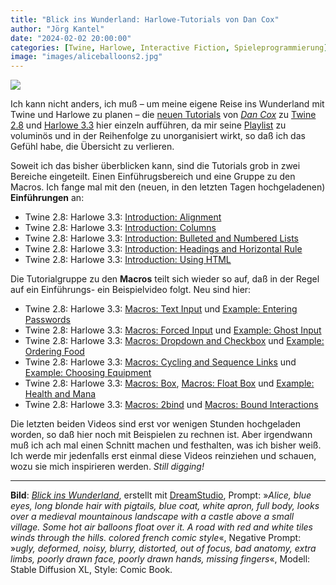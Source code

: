 ```yaml
---
title: "Blick ins Wunderland: Harlowe-Tutorials von Dan Cox"
author: "Jörg Kantel"
date: "2024-02-02 20:00:00"
categories: [Twine, Harlowe, Interactive Fiction, Spieleprogrammierung]
image: "images/aliceballoons2.jpg"
---
```


[![](images/aliceballoons2-b.jpg)](https://www.flickr.com/photos/schockwellenreiter/53483103233/)

Ich kann nicht anders, ich muß -- um meine eigene Reise ins Wunderland mit Twine und Harlowe zu planen -- die [neuen Tutorials](https://kantel.github.io/posts/2024012402_back_to_wonderland/) von *[Dan Cox](https://videlais.com/)* zu [Twine 2.8](http://cognitiones.kantel-chaos-team.de/multimedia/spieleprogrammierung/twine2.html) und [Harlowe 3.3](https://twine2.neocities.org/) hier einzeln aufführen, da mir seine [Playlist](https://www.youtube.com/playlist?list=PLlXuD3kyVEr662CjQjQHOVJhmdsl2TgYk) zu voluminös und in der Reihenfolge zu unorganisiert wirkt, so daß ich das Gefühl habe, die Übersicht zu verlieren.

Soweit ich das bisher überblicken kann, sind die Tutorials grob in zwei Bereiche eingeteilt. Einen Einführugsbereich und eine Gruppe zu den Macros. Ich fange mal mit den (neuen, in den letzten Tagen hochgeladenen) **Einführungen** an:

- Twine 2.8: Harlowe 3.3: [Introduction: Alignment](https://www.youtube.com/watch?v=vdjPjS78_vI)
- Twine 2.8: Harlowe 3.3: [Introduction: Columns](https://www.youtube.com/watch?v=UscJF8CdmoA)
- Twine 2.8: Harlowe 3.3: [Introduction: Bulleted and Numbered Lists](https://www.youtube.com/watch?v=qxCQA_ogviU)
- Twine 2.8: Harlowe 3.3: [Introduction: Headings and Horizontal Rule](https://www.youtube.com/watch?v=LXAMNFOyiwM)
- Twine 2.8: Harlowe 3.3: [Introduction: Using HTML](https://www.youtube.com/watch?v=PdlyobN0KBs)

Die Tutorialgruppe zu den **Macros** teilt sich wieder so auf, daß in der Regel auf ein Einführungs- ein Beispielvideo folgt. Neu sind hier:

- Twine 2.8: Harlowe 3.3: [Macros: Text Input](https://www.youtube.com/watch?v=l-8__joO8pk) und [Example: Entering Passwords](https://www.youtube.com/watch?v=Cs0on6WJDn0)
- Twine 2.8: Harlowe 3.3: [Macros: Forced Input](https://www.youtube.com/watch?v=bzUHFYEezK4) und [Example: Ghost Input](https://www.youtube.com/watch?v=nibPmcZtYOY)
- Twine 2.8: Harlowe 3.3: [Macros: Dropdown and Checkbox](https://www.youtube.com/watch?v=A4cj6U4iwBs) und [Example: Ordering Food](https://www.youtube.com/watch?v=nHIx9ZImvrk)
- Twine 2.8: Harlowe 3.3: [Macros: Cycling and Sequence Links](https://www.youtube.com/watch?v=QispbRH0Dio) und [Example: Choosing Equipment](https://www.youtube.com/watch?v=VJUxqmmJlos)
- Twine 2.8: Harlowe 3.3: [Macros: Box](https://www.youtube.com/watch?v=twWglY8mim4), [Macros: Float Box](https://www.youtube.com/watch?v=bns8x9kmLCo) und [Example: Health and Mana](https://www.youtube.com/watch?v=wF4hhk8B3Cc)
- Twine 2.8: Harlowe 3.3: [Macros: 2bind](https://www.youtube.com/watch?v=tQdX6M9bsBU) und [Macros: Bound Interactions](https://www.youtube.com/watch?v=Yi6G1DHDWaM)

Die letzten beiden Videos sind erst vor wenigen Stunden hochgeladen worden, so daß hier noch mit Beispielen zu rechnen ist. Aber irgendwann muß ich ach mal einen Schnitt machen und festhalten, was ich bisher weiß. Ich werde mir jedenfalls erst einmal diese Videos reinziehen und schauen, wozu sie mich inspirieren werden. *Still digging!*

---

**Bild**: *[Blick ins Wunderland](https://www.flickr.com/photos/schockwellenreiter/53483103233/)*, erstellt mit [DreamStudio](https://beta.dreamstudio.ai/generate), Prompt: »*Alice, blue eyes, long blonde hair with pigtails, blue coat, white apron, full body, looks over a medieval mountainous landscape with a castle above a small village. Some hot air balloons float over it. A road with red and white tiles winds through the hills. colored french comic style*«, Negative Prompt: »*ugly, deformed, noisy, blurry, distorted, out of focus, bad anatomy, extra limbs, poorly drawn face, poorly drawn hands, missing fingers*«, Modell: Stable Diffusion XL, Style: Comic Book.